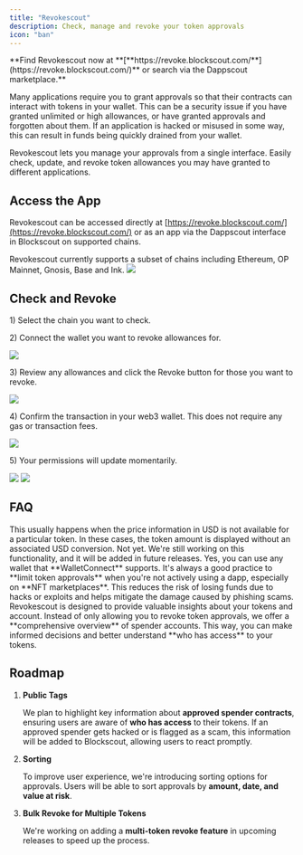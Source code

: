 ```yaml
---
title: "Revokescout"
description: Check, manage and revoke your token approvals
icon: "ban"
---
```


<Check>
**Find Revokescout now at **[**https://revoke.blockscout.com/**](https://revoke.blockscout.com/)** or search via the Dappscout marketplace.**

</Check>

Many applications require you to grant approvals so that their contracts can interact with tokens in your wallet. This can be a security issue if you have granted unlimited or high allowances, or have granted approvals and forgotten about them. If an application is hacked or misused in some way, this can result in funds being quickly drained from your wallet.

Revokescout lets you manage your approvals from a single interface. Easily check, update, and revoke token allowances you may have granted to different applications.

## Access the App

Revokescout can be accessed directly at [https://revoke.blockscout.com/](https://revoke.blockscout.com/) or as an app via the Dappscout interface in Blockscout on supported chains.

<Warning>
Revokescout currently supports a subset of chains including Ethereum, OP Mainnet, Gnosis, Base and Ink.

</Warning>

<Frame caption="Accessing Revokescout via the Dapps menu">
  <img src="/images/5b607960-image.jpeg" />
</Frame>

## Check and Revoke

1\) Select the chain you want to check.

2\) Connect the wallet you want to revoke allowances for.

<Frame caption="">
  <img src="/images/bc1825e5-image.jpeg" />
</Frame>

3\) Review any allowances and click the Revoke button for those you want to revoke.

<Frame caption="">
  <img src="/images/df898b5c-image.jpeg" />
</Frame>

4\) Confirm the transaction in your web3 wallet. This does not require any gas or transaction fees.

<Frame caption="">
  <img src="/images/7149ce5f-image.jpeg" />
</Frame>

5\) Your permissions will update momentarily.

<Frame caption="Success message - takes a moment for permssion to be removed from UI">
  <img src="/images/fa186fad-image.jpeg" />
</Frame>

<Frame caption="Permssions updated">
  <img src="/images/bc74d5d4-image.jpeg" />
</Frame>

## **FAQ**

<AccordionGroup>
<Accordion title="Why can't I see the "Value at Risk" for the approved amount?">
This usually happens when the price information in USD is not available for a particular token. In these cases, the token amount is displayed without an associated USD conversion.

</Accordion>

<Accordion title="Can I revoke multiple approvals at once?">
Not yet. We're still working on this functionality, and it will be added in future releases.

</Accordion>

<Accordion title="Can I use a hardware wallet with Revokescout?">
Yes, you can use any wallet that **WalletConnect** supports.

</Accordion>

<Accordion title="Why should I revoke access to my tokens?">
It's always a good practice to **limit token approvals** when you're not actively using a dapp, especially on **NFT marketplaces**. This reduces the risk of losing funds due to hacks or exploits and helps mitigate the damage caused by phishing scams.

</Accordion>

<Accordion title="Why should I use Revokescout?">
Revokescout is designed to provide valuable insights about your tokens and account. Instead of only allowing you to revoke token approvals, we offer a **comprehensive overview** of spender accounts. This way, you can make informed decisions and better understand **who has access** to your tokens.

</Accordion>
</AccordionGroup>

## **Roadmap**

1. **Public Tags**

   We plan to highlight key information about **approved spender contracts**, ensuring users are aware of **who has access** to their tokens. If an approved spender gets hacked or is flagged as a scam, this information will be added to Blockscout, allowing users to react promptly.

2. **Sorting**

   To improve user experience, we're introducing sorting options for approvals. Users will be able to sort approvals by **amount, date, and value at risk**.

3. **Bulk Revoke for Multiple Tokens**

   We're working on adding a **multi-token revoke feature** in upcoming releases to speed up the process.


